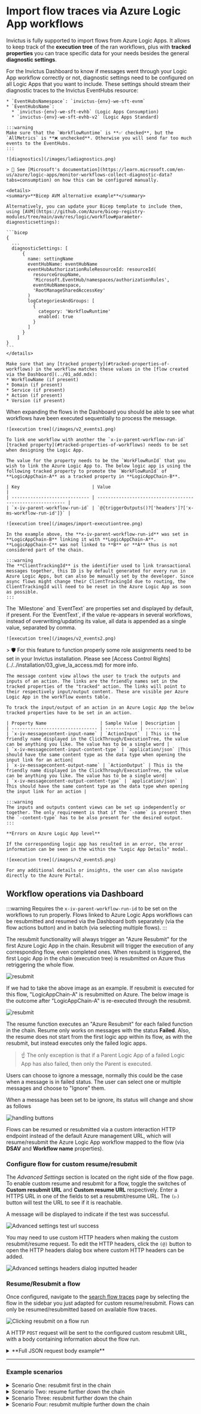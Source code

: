 
# Import flow traces via Azure Logic App workflows
Invictus is fully supported to import flows from Azure Logic Apps. It allows to keep track of the **execution tree** of the ran workflows, plus with **tracked properties** you can trace specific data for your needs besides the general **diagnostic settings**.

<Walkthrough>
  <Task title="Enable workflow diagnostics">
    For the Invictus Dashboard to know if messages went through your Logic App workflow correctly or not, diagnostic settings need to be configured on all Logic Apps that you want to include. These settings should stream their diagnostic traces to the Invictus EventHubs resource:

    * `EventHubsNamespace`: `invictus-{env}-we-sft-evnm`
    * `EventHubsName`:
      * `invictus-{env}-we-sft-evhb` (Logic Apps Consumption) 
      * `invictus-{env}-we-sft-evhb-v2` (Logic Apps Standard)

    :::warning
    Make sure that the `WorkflowRuntime` is **✅ checked**, but the `AllMetrics` is **❌ unchecked**. Otherwise you will send far too much events to the EventHubs.
    :::

    ![diagnostics](/images/ladiagnostics.png)

    > 🔗 See [Microsoft's documentation](https://learn.microsoft.com/en-us/azure/logic-apps/monitor-workflows-collect-diagnostic-data?tabs=consumption) on how this can be configured manually.

    <details>
    <summary>**Bicep AVM alternative example**</summary>

    Alternatively, you can update your Bicep template to include them, using [AVM](https://github.com/Azure/bicep-registry-modules/tree/main/avm/res/logic/workflow#parameter-diagnosticsettings):

    ```bicep
    {
      ...
      diagnosticSettings: [
          {
            name: settingName
            eventHubName: eventHubName
            eventHubAuthorizationRuleResourceId: resourceId(
              resourceGroupName,
              'Microsoft.EventHub/namespaces/authorizationRules',
              eventHubNamespace,
              'RootManageSharedAccessKey'
            )
            logCategoriesAndGroups: [
              {
                category: 'WorkflowRuntime'
                enabled: true
              }
            ]
          }
        ]
    }
    ```
    </details>
  </Task>

  <Task title="Map Dashboard flows to Azure Logic App workflow runs">
  <OnlyFolderAdminsBadge/>
    
    Make sure that any [tracked property](#tracked-properties-of-workflows) in the workflow matches these values in the [flow created via the Dashboard](../01_add.mdx):
    * WorkflowName (if present)
    * Domain (if present)
    * Service (if present)
    * Action (if present)
    * Version (if present)
  </Task>

  <Task title="Link child workflow to parent Azure Logic App workflow">
    When expanding the flows in the Dashboard you should be able to see what workflows have been executed sequentially to process the message.

    ![execution tree](/images/v2_events1.png)

    To link one workflow with another the `x-iv-parent-workflow-run-id` [tracked property](#tracked-properties-of-workflows) needs to be set when designing the Logic App.

    The value for the property needs to be the `WorkFlowRunId` that you wish to link the Azure Logic App to. The below logic app is using the following tracked property to promote the `WorkFlowRunId` of **LogicAppChain-A** as a tracked property in **LogicAppChain-B**.

    | Key                           | Value                                                      |
    | ----------------------------- | ---------------------------------------------------------- |
    | `x-iv-parent-workflow-run-id` | `@{triggerOutputs()?['headers']?['x-ms-workflow-run-id']}` |

    ![execution tree](/images/import-executiontree.png)

    In the example above, the **x-iv-parent-workflow-run-id** was set in **LogicAppChain-B** linking it with **LogicAppChain-A**. **LogicAppChain-C** was not linked to **B** or **A** thus is not considered part of the chain.

    :::warning
    The **ClientTrackingId** is the identifier used to link transactional messages together, this ID is by default generated for every run in Azure Logic Apps, but can also be manually set by the developer. Since async flows might change their ClientTrackingId due to routing, the ClientTrackingId will need to be reset in the Azure Logic App as soon as possible.
    :::
  </Task>

  <Task title="Add tracked properties to Azure Logic App workflows">
    The `Milestone` and `EventText` are properties set and displayed by default, if present. For the `EventText`, if the value re-appears in several workflows, instead of overwriting/updating its value, all data is appended as a single value, separated by comma.

    ![execution tree](/images/v2_events2.png)
  </Task>

  <Task title="Add Azure Logic App workflow results">
    > 🛡️ For this feature to function properly some role assignments need to be set in your Invictus installation. Please see [Access Control Rights](../../installation/03_give_la_access.md) for more info.

    The message content view allows the user to track the outputs and inputs of an action. The links are the friendly names set in the tracked properties of the "tracked" action. The links will point to their respectively input/output content. These are visible per Azure Logic App in the workflow events table. 

    To track the input/output of an action in an Azure Logic App the below tracked properties have to be set in an action.

    | Property Name                    | Sample Value | Description |
    | -------------------------------- | ------------ | ----------- |
    | `x-iv-messagecontent-input-name` | `ActionInput`  | This is the friendly name displayed in the ClickThrough/ExecutionTree, the value can be anything you like. The value has to be a single word |
    | `x-iv-messagecontent-input-content-type` | `application/json` |This should have the same content type as the data type when opening the input link for an action|
    | `x-iv-messagecontent-output-name` | `ActionOutput` | This is the friendly name displayed in the ClickThrough/ExecutionTree, the value can be anything you like. The value has to be a single word|
    | `x-iv-messagecontent-output-content-type` | `application/json` | This should have the same content type as the data type when opening the input link for an action |

    :::warning
    The inputs and outputs content views can be set up independently or together. The only requirement is that if the `-name` is present then the `-content-type` has to be also present for the desired output.
    :::

    **Errors on Azure Logic App level**

    If the corresponding logic app has resulted in an error, the error information can be seen in the within the "Logic App Details" modal.

    ![execution tree](/images/v2_events5.png)

    For any additional details or insights, the user can also navigate directly to the Azure Portal.
  </Task>
</Walkthrough>

## Workflow operations via Dashboard <OnlyOperatorsBadge/>
:::warning
Requires the `x-iv-parent-workflow-run-id` to be set on the workflows to run properly.
Flows linked to Azure Logic Apps workflows can be resubmitted and resumed via the Dashboard both separately (via the flow actions button) and in batch (via selecting multiple flows).
:::

<Tabs groupId="flow-operations">
<TabItem value="default-resubmit" label="Resubmit">

The resubmit functionality will always trigger an "Azure Resubmit" for the first Azure Logic App in the chain. Resubmit will trigger the execution of any corresponding flow, even completed ones. When resubmit is triggered, the first Logic App in the chain (execution tree) is resubmitted on Azure thus retriggering the whole flow.

![resubmit](/images/dashboard/FlowHandler/fh-resubmit1.jpg)

If we had to take the above image as an example. If resubmit is executed for this flow, "LogicAppChain-A" is resubmitted on Azure. The below image is the outcome after "LogicAppChain-A" is re-executed through the resubmit.

![resubmit](/images/dashboard/FlowHandler/fh-resubmit2.jpg)

</TabItem>
<TabItem value="default-resume" label="Resume">

The resume function executes an "Azure Resubmit" for each failed function in the chain. Resume only works on messages with the status **Failed**. Also, the resume does not start from the first logic app within its flow, as with the resubmit, but instead executes only the failed logic apps.

> ☝️ The only exception is that if a Parent Logic App of a failed Logic App has also failed, then only the Parent is executed.

</TabItem>
<TabItem value="ignore" label="Ignore">

Users can choose to ignore a message, normally this could be the case when a message is in failed status. The user can select one or multiple messages and choose to "Ignore" them.

When a message has been set to be ignore, its status will change and show as follows

![handling buttons](/images/v2_handling3.png)

</TabItem>
<TabItem value="custom" label="Custom">

Flows can be resumed or resubmitted via a custom interaction HTTP endpoint instead of the default Azure management URL, which will resume/resubmit the Azure Logic App workflow mapped to the flow (via **DSAV** and **Workflow name** properties).

### Configure flow for custom resume/resubmit
The *Advanced Settings* section is located on the right side of the flow page. To enable custom resume and resubmit for a flow, toggle the switches of **Custom resubmit URL** and **Custom resume URL** respectively. Enter a HTTPS URL in one of the fields to set a resubmit/resume URL. The `(▷)` button will test the URL to see if it is reachable.

A message will be displayed to indicate if the test was successful.

![Advanced settings test url success](/images/v2_custom-resumeresubmit-flowscreen-advancedsettings-testurl-success.png)

You may need to use custom HTTP headers when making the custom resubmit/resume request. To edit the HTTP headers, click the `(@)` button to open the HTTP headers dialog box where custom HTTP headers can be added.

![Advanced settings headers dialog inputted header](/images/v2_custom-resumeresubmit-flowscreen-advancedsettings-headers-dialog-inputted-header.png)

### Resume/Resubmit a flow
Once configured, navigate to the [search flow traces](../02_search.mdx) page by selecting the flow in the sidebar you just adapted for custom resume/resubmit. Flows can only be resumed/resubmitted based on available flow traces. 

![Clicking resubmit on a flow run](/images/v2_flowpage_clicking_resubmit.png)

A HTTP `POST` request will be sent to the configured custom resubmit URL, with a body containing information about the flow run.

<details>
<summary>**Full JSON request body example**</summary>

```json
[
  {
    "id": "64d206051178624d80f70775",
    "workflowEventId": "1f8be9e8-dc61-41c5-9146-13ce087cbc08",
    "partitionKey": "02c1eacb-60a9-4fa9-937f-971b10f567d4",
    "workFlowRunId": "08585101213801371750243005842CU150",
    "dateInserted": "2023-08-07T09:08:21.028Z",
    "parentWorkFlowRunId": "",
    "chainId": "439f11e1-739e-461e-b785-f7adad7ff876",
    "executionTime": "2023-08-08T09:05:05.372Z",
    "appName": null,
    "workflowName": "someworkflow",
    "statusId": 2,
    "subscriptionId": "07459384-7900-43c9-b940-8f90d6ab3c7c",
    "resourceGroupName": "someresourcegroup",
    "triggerName": "manual",
    "userStatus": 1,
    "workFlowActionCount": 10,
    "errorInfo": "",
    "properties": {
      "x_iv_enqueued_time": "08/07/2023 09:07:06 +00:00",
      "x_iv_importjob_pickuptime": "08/07/2023 09:07:06",
      "Domain": "SomeDomain",
      "Service": "SomeService",
      "Action": "SomeAction",
      "Version": "1.0"
    },
    "source": "1",
    "eventText": "Some Event Text",
    "messageContentView": null,
    "actionName": null
  }
]
```
</details>
</TabItem>

</Tabs>

___

### Example scenarios

<details>
<summary>Scenario One: resubmit first in the chain</summary>

In this scenario, a resubmit was executed on Logic App 1. Since the Azure Logic App is the first one in the chain, which can be identified by the null x-iv-parent-workflow-run-id, this scenario will be handled as a **Resubmit**. As soon as we receive the events for 4, 5 and 6 we will link 4 with 1 through the OriginWorkFlowRunId which is supplied by the LogicAppRuntime and ignore all descendants of 1.

![scenario 1](/images/import-scenario1.png)

</details>

<details>
<summary>Scenario Two: resume further down the chain</summary>

In this scenario, the resubmitted logic app Is number 3. Since this is not the first Azure Logic App in the Chain, this will be handled as a **Resume**. As soon as we receive the events for number 4 we can immediately link it to number 1 since it will still have the same x-iv-parent-workflow-run-id. Through the OriginWorkFlowRunId of 333 Azure Logic App 4 is then treated as a resubmit of 3. In the case of a resume, only the resubmitted Azure Logic Apps and its descendants are ignored and not the whole chain.

![scenario 2](/images/import-scenario2.png)

</details>

<details>
<summary>Scenario Three: resubmit further down the chain</summary>

This will be similar to scenario two. In this case the developer decided to resubmit Azure Logic App 3. This can only be achieved through the azure portal as the Invictus Dashboard will only resubmit Failed Azure Logic Apps.

![scenario 3](/images/import-scenario3.png)

</details>

<details>
<summary>Scenario Four: resubmit multiple further down the chain</summary>

In this scenario the developer resubmitted Azure Logic App 2 and Azure Logic App 3.

![scenario 4](/images/import-scenario4.png)

</details>
